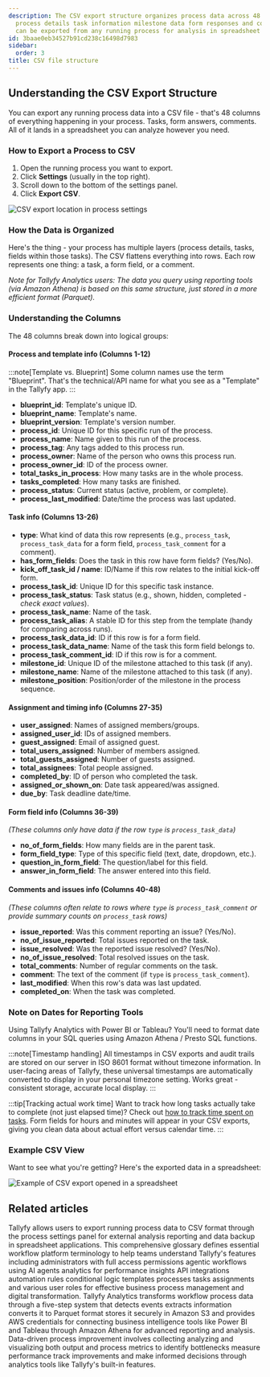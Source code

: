 ```yaml
---
description: The CSV export structure organizes process data across 48 columns including
  process details task information milestone data form responses and comments which
  can be exported from any running process for analysis in spreadsheet applications.
id: 3baae0eb34527b91cd238c16498d7983
sidebar:
  order: 3
title: CSV file structure
---
```


## Understanding the CSV Export Structure

You can export any running process data into a CSV file - that's 48 columns of everything happening in your process. Tasks, form answers, comments. All of it lands in a spreadsheet you can analyze however you need.

### How to Export a Process to CSV

1. Open the running process you want to export.
2. Click **Settings** (usually in the top right).
3. Scroll down to the bottom of the settings panel.
4. Click **Export CSV**.

![CSV export location in process settings](https://screenshots.tallyfy.com/tallyfy%2Fpro%2Fdesktop-light-export-csv.png)

### How the Data is Organized

Here's the thing - your process has multiple layers (process details, tasks, fields within those tasks). The CSV flattens everything into rows. Each row represents one thing: a task, a form field, or a comment.

*Note for Tallyfy Analytics users: The data you query using reporting tools (via Amazon Athena) is based on this same structure, just stored in a more efficient format (Parquet).* 

### Understanding the Columns

The 48 columns break down into logical groups:

#### Process and template info (Columns 1-12)

:::note[Template vs. Blueprint]
Some column names use the term "Blueprint". That's the technical/API name for what you see as a "Template" in the Tallyfy app.
:::

*   **blueprint_id**: Template's unique ID.
*   **blueprint_name**: Template's name.
*   **blueprint_version**: Template's version number.
*   **process_id**: Unique ID for this specific run of the process.
*   **process_name**: Name given to this run of the process.
*   **process_tag**: Any tags added to this process run.
*   **process_owner**: Name of the person who owns this process run.
*   **process_owner_id**: ID of the process owner.
*   **total_tasks_in_process**: How many tasks are in the whole process.
*   **tasks_completed**: How many tasks are finished.
*   **process_status**: Current status (active, problem, or complete).
*   **process_last_modified**: Date/time the process was last updated.

#### Task info (Columns 13-26)

*   **type**: What kind of data this row represents (e.g., `process_task`, `process_task_data` for a form field, `process_task_comment` for a comment).
*   **has_form_fields**: Does the task in this row have form fields? (Yes/No).
*   **kick_off_task_id / name**: ID/Name if this row relates to the initial kick-off form.
*   **process_task_id**: Unique ID for this specific task instance.
*   **process_task_status**: Task status (e.g., shown, hidden, completed - *check exact values*).
*   **process_task_name**: Name of the task.
*   **process_task_alias**: A stable ID for this step from the template (handy for comparing across runs).
*   **process_task_data_id**: ID if this row is for a form field.
*   **process_task_data_name**: Name of the task this form field belongs to.
*   **process_task_comment_id**: ID if this row is for a comment.
*   **milestone_id**: Unique ID of the milestone attached to this task (if any).
*   **milestone_name**: Name of the milestone attached to this task (if any).
*   **milestone_position**: Position/order of the milestone in the process sequence.

#### Assignment and timing info (Columns 27-35)

*   **user_assigned**: Names of assigned members/groups.
*   **assigned_user_id**: IDs of assigned members.
*   **guest_assigned**: Email of assigned guest.
*   **total_users_assigned**: Number of members assigned.
*   **total_guests_assigned**: Number of guests assigned.
*   **total_assignees**: Total people assigned.
*   **completed_by**: ID of person who completed the task.
*   **assigned_or_shown_on**: Date task appeared/was assigned.
*   **due_by**: Task deadline date/time.

#### Form field info (Columns 36-39)
*(These columns only have data if the row `type` is `process_task_data`)*
*   **no_of_form_fields**: How many fields are in the parent task.
*   **form_field_type**: Type of this specific field (text, date, dropdown, etc.).
*   **question_in_form_field**: The question/label for this field.
*   **answer_in_form_field**: The answer entered into this field.

#### Comments and issues info (Columns 40-48)
*(These columns often relate to rows where `type` is `process_task_comment` or provide summary counts on `process_task` rows)*
*   **issue_reported**: Was this comment reporting an issue? (Yes/No).
*   **no_of_issue_reported**: Total issues reported on the task.
*   **issue_resolved**: Was the reported issue resolved? (Yes/No).
*   **no_of_issue_resolved**: Total resolved issues on the task.
*   **total_comments**: Number of regular comments on the task.
*   **comment**: The text of the comment (if `type` is `process_task_comment`).
*   **last_modified**: When this row's data was last updated.
*   **completed_on**: When the task was completed.

### Note on Dates for Reporting Tools

Using Tallyfy Analytics with Power BI or Tableau? You'll need to format date columns in your SQL queries using Amazon Athena / Presto SQL functions.

:::note[Timestamp handling]
All timestamps in CSV exports and audit trails are stored on our server in ISO 8601 format without timezone information. In user-facing areas of Tallyfy, these universal timestamps are automatically converted to display in your personal timezone setting. Works great - consistent storage, accurate local display.
:::

:::tip[Tracking actual work time]
Want to track how long tasks actually take to complete (not just elapsed time)? Check out [how to track time spent on tasks](/products/pro/tutorials/how-to/track-time-in-tasks/). Form fields for hours and minutes will appear in your CSV exports, giving you clean data about actual effort versus calendar time.
:::

### Example CSV View

Want to see what you're getting? Here's the exported data in a spreadsheet:

![Example of CSV export opened in a spreadsheet](https://screenshots.tallyfy.com/file-JFjFk3MCzJ.png)


## Related articles
<CardGrid>
<LinkTitleCard header="<b>Processes > Export process to CSV</b>" href="/products/pro/tracking-and-tasks/processes/how-can-i-export-tallyfy-processes-to-csv/" > Tallyfy allows users to export running process data to CSV format through the process settings panel for external analysis reporting and data backup in spreadsheet applications. </LinkTitleCard>
<LinkTitleCard header="<b>Miscellaneous > Glossary</b>" href="/products/pro/miscellaneous/glossary/" > This comprehensive glossary defines essential workflow platform terminology to help teams understand Tallyfy's features including administrators with full access permissions agentic workflows using AI agents analytics for performance insights API integrations automation rules conditional logic templates processes tasks assignments and various user roles for effective business process management and digital transformation. </LinkTitleCard>
<LinkTitleCard header="<b>Analytics > How Tallyfy Analytics works</b>" href="/products/pro/integrations/analytics/how-does-tallyfy-analytics-process-my-data/" > Tallyfy Analytics transforms workflow process data through a five-step system that detects events extracts information converts it to Parquet format stores it securely in Amazon S3 and provides AWS credentials for connecting business intelligence tools like Power BI and Tableau through Amazon Athena for advanced reporting and analysis. </LinkTitleCard>
<LinkTitleCard header="<b>Process Improvement > Gather data and use Tallyfy analytics</b>" href="/products/pro/tutorials/how-to/process-improvement/gathering-data-and-using-tallyfy-analytics-for-insights/" > Data-driven process improvement involves collecting analyzing and visualizing both output and process metrics to identify bottlenecks measure performance track improvements and make informed decisions through analytics tools like Tallyfy's built-in features. </LinkTitleCard>
</CardGrid>